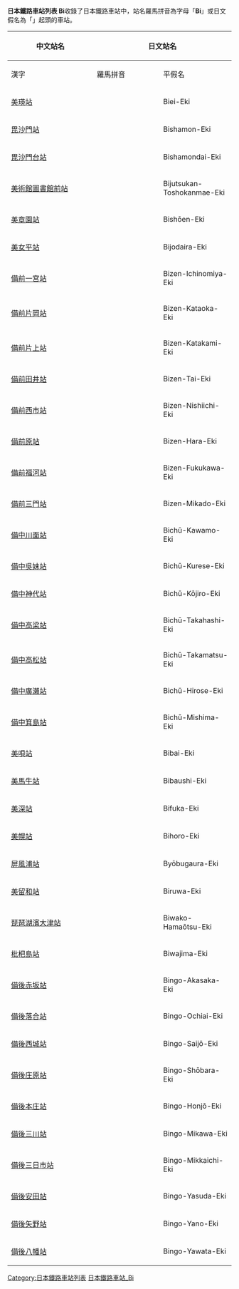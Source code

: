 {{noteTA
|1=zh-tw:車站;zh-cn:站;zh-hk:站;
}}
{{ListTOC Japan Romaji}}
<br>
{{ListTOC Japan Hiragana}}
'''日本鐵路車站列表 Bi'''收錄了日本鐵路車站中，站名羅馬拼音為字母「'''Bi'''」或日文假名為「'''{{lang|ja|び}}'''」起頭的車站。
{| class="wikitable" border="1"
|-
! rowspan="2" width="200"| 中文站名
! colspan="3"| 日文站名
! rowspan="2" width="300"| 所屬業者/路線
|-
! width="150"| 漢字
! width="150"| 羅馬拼音
! width="150"| 平假名
|-
| [[美瑛站|美瑛站]] || {{lang|ja|美瑛駅}} || Biei-Eki || {{lang|ja|びえいえき}} || 北海道旅客鐵道富良野線
|-
| [[毘沙門站|毘沙門站]] || {{lang|ja|毘沙門駅}} || Bishamon-Eki || {{lang|ja|びしゃもんえき}} || 津輕鐵道線
|-
| [[毘沙門台站|毘沙門台站]] || {{lang|ja|毘沙門台駅}} || Bishamondai-Eki || {{lang|ja|びしゃもんだいえき}} || 廣島高速交通廣島新交通1號線
|-
| [[美術館圖書館前站|美術館圖書館前站]] || {{lang|ja|美術館図書館前駅}} || Bijutsukan-Toshokanmae-Eki || {{lang|ja|びじゅつかんとしょかんまええき}} || 福島交通飯坂線
|-
| [[美章園站|美章園站]] || {{lang|ja|美章園駅}} || Bishōen-Eki || {{lang|ja|びしょうえんえき}} || 西日本旅客鐵道阪和線
|-
| [[美女平站|美女平站]] || {{lang|ja|美女平駅}} || Bijodaira-Eki || {{lang|ja|びじょだいらえき}} || 立山黑部貫光立山纜車
|-
| [[備前一宮站|備前一宮站]] || {{lang|ja|備前一宮駅}} || Bizen-Ichinomiya-Eki || {{lang|ja|びぜんいちのみやえき}} || 西日本旅客鐵道吉備線
|-
| [[備前片岡站|備前片岡站]] || {{lang|ja|備前片岡駅}} || Bizen-Kataoka-Eki || {{lang|ja|びぜんかたおかえき}} || 西日本旅客鐵道宇野線
|-
| [[備前片上站|備前片上站]] || {{lang|ja|備前片上駅}} || Bizen-Katakami-Eki || {{lang|ja|びぜんかたかみえき}} || 西日本旅客鐵道赤穗線
|-
| [[備前田井站|備前田井站]] || {{lang|ja|備前田井駅}} || Bizen-Tai-Eki || {{lang|ja|びぜんたいえき}} || 西日本旅客鐵道宇野線
|-
| [[備前西市站|備前西市站]] || {{lang|ja|備前西市駅}} || Bizen-Nishiichi-Eki || {{lang|ja|びぜんにしいちえき}} || 西日本旅客鐵道宇野線
|-
| [[備前原站|備前原站]] || {{lang|ja|備前原駅}} || Bizen-Hara-Eki || {{lang|ja|びぜんはらえき}} || 西日本旅客鐵道津山線
|-
| [[備前福河站|備前福河站]] || {{lang|ja|備前福河駅}} || Bizen-Fukukawa-Eki || {{lang|ja|びぜんふくかわえき}} || 西日本旅客鐵道赤穗線
|-
| [[備前三門站|備前三門站]] || {{lang|ja|備前三門駅}} || Bizen-Mikado-Eki || {{lang|ja|びぜんみかどえき}} || 西日本旅客鐵道吉備線
|-
| [[備中川面站|備中川面站]] || {{lang|ja|備中川面駅}} || Bichū-Kawamo-Eki || {{lang|ja|びっちゅうかわもえき}} || 西日本旅客鐵道伯備線
|-
| [[備中吳妹站|備中吳妹站]] || {{lang|ja|備中呉妹駅}} || Bichū-Kurese-Eki || {{lang|ja|びっちゅうくれせえき}} || 井原鐵道線
|-
| [[備中神代站|備中神代站]] || {{lang|ja|備中神代駅}} || Bichū-Kōjiro-Eki || {{lang|ja|びっちゅうこうじろえき}} || 西日本旅客鐵道伯備線、藝備線
|-
| [[備中高梁站|備中高梁站]] || {{lang|ja|備中高梁駅}} || Bichū-Takahashi-Eki || {{lang|ja|びっちゅうたかはしえき}} || 西日本旅客鐵道伯備線
|-
| [[備中高松站|備中高松站]] || {{lang|ja|備中高松駅}} || Bichū-Takamatsu-Eki || {{lang|ja|びっちゅうたかまつえき}} || 西日本旅客鐵道吉備線
|-
| [[備中廣瀨站|備中廣瀨站]] || {{lang|ja|備中広瀬駅}} || Bichū-Hirose-Eki || {{lang|ja|びっちゅうひろせえき}} || 西日本旅客鐵道伯備線
|-
| [[備中箕島站|備中箕島站]] || {{lang|ja|備中箕島駅}} || Bichū-Mishima-Eki || {{lang|ja|びっちゅうみしまえき}} || 西日本旅客鐵道宇野線
|-
| [[美唄站|美唄站]] || {{lang|ja|美唄駅}} || Bibai-Eki || {{lang|ja|びばいえき}} || 北海道旅客鐵道函館本線
|-
| [[美馬牛站|美馬牛站]] || {{lang|ja|美馬牛駅}} || Bibaushi-Eki || {{lang|ja|びばうしえき}} || 北海道旅客鐵道富良野線
|-
| [[美深站|美深站]] || {{lang|ja|美深駅}} || Bifuka-Eki || {{lang|ja|びふかえき}} || 北海道旅客鐵道宗谷本線
|-
| [[美幌站|美幌站]] || {{lang|ja|美幌駅}} || Bihoro-Eki || {{lang|ja|びほろえき}} || 北海道旅客鐵道石北本線
|-
| [[屏風浦站|屏風浦站]] || {{lang|ja|屏風浦駅}} || Byōbugaura-Eki || {{lang|ja|びょうぶがうらえき}} || 京急本線
|-
| [[美留和站|美留和站]] || {{lang|ja|美留和駅}} || Biruwa-Eki || {{lang|ja|びるわえき}} || 北海道旅客鐵道釧網本線
|-
| [[琵琶湖濱大津站|琵琶湖濱大津站]] || {{lang|ja|びわ湖浜大津駅}} || Biwako-Hamaōtsu-Eki || {{lang|ja|びわこはまおおつえき}} || 京阪石山坂本線、京津線
|-
| [[枇杷島站|枇杷島站]] || {{lang|ja|枇杷島駅}} || Biwajima-Eki || {{lang|ja|びわじまえき}} || 東海旅客鐵道東海道本線
|-
| [[備後赤坂站|備後赤坂站]] || {{lang|ja|備後赤坂駅}} || Bingo-Akasaka-Eki || {{lang|ja|びんごあかさかえき}} || 西日本旅客鐵道山陽本線
|-
| [[備後落合站|備後落合站]] || {{lang|ja|備後落合駅}} || Bingo-Ochiai-Eki || {{lang|ja|びんごおちあいえき}} || 西日本旅客鐵道藝備線、木次線
|-
| [[備後西城站|備後西城站]] || {{lang|ja|備後西城駅}} || Bingo-Saijō-Eki || {{lang|ja|びんごさいじょうえき}} || 西日本旅客鐵道藝備線
|-
| [[備後庄原站|備後庄原站]] || {{lang|ja|備後庄原駅}} || Bingo-Shōbara-Eki || {{lang|ja|びんごしょうばらえき}} || 西日本旅客鐵道藝備線
|-
| [[備後本庄站|備後本庄站]] || {{lang|ja|備後本庄駅}} || Bingo-Honjō-Eki || {{lang|ja|びんごほんじょうえき}} || 西日本旅客鐵道福鹽線
|-
| [[備後三川站|備後三川站]] || {{lang|ja|備後三川駅}} || Bingo-Mikawa-Eki || {{lang|ja|びんごみかわえき}} || 西日本旅客鐵道福鹽線
|-
| [[備後三日市站|備後三日市站]] || {{lang|ja|備後三日市駅}} || Bingo-Mikkaichi-Eki || {{lang|ja|びんごみっかいちえき}} || 西日本旅客鐵道藝備線
|-
| [[備後安田站|備後安田站]] || {{lang|ja|備後安田駅}} || Bingo-Yasuda-Eki || {{lang|ja|びんごやすだえき}} || 西日本旅客鐵道福鹽線
|-
| [[備後矢野站|備後矢野站]] || {{lang|ja|備後矢野駅}} || Bingo-Yano-Eki || {{lang|ja|びんごやのえき}} || 西日本旅客鐵道福鹽線
|-
| [[備後八幡站|備後八幡站]] || {{lang|ja|備後八幡駅}} || Bingo-Yawata-Eki || {{lang|ja|びんごやわたえき}} || 西日本旅客鐵道藝備線
|}

[[Category:日本鐵路車站列表|Category:日本鐵路車站列表]]
[[Category:日本鐵路車站_Bi|]]